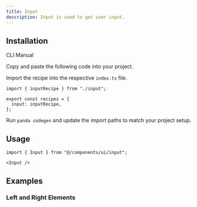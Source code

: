 ```yaml
---
title: Input
description: Input is used to get user input.
---
```


<ComponentPreview name="input-demo" />

## Installation

<InstallationTabs>

<TabsList>
  <TabsTrigger value="cli">CLI</TabsTrigger>
  <TabsTrigger value="manual">Manual</TabsTrigger>
</TabsList>

<TabsContent value="cli">

<PackageRunner command="nore-ui-cli@latest add input" />

</TabsContent>

<TabsContent value="manual">

<Steps>

<Step>Copy and paste the following code into your project.</Step>

<ComponentSource name="input.ts" type="recipe" />

<ComponentSource name="input.tsx" type="component" />

<Step>Import the recipe into the respective `index.ts` file.</Step>

```tsx
import { inputRecipe } from "./input";

export const recipes = {
  input: inputRecipe,
};
```

<Step>Run `panda codegen` and update the import paths to match your project setup.</Step>

</Steps>

</TabsContent>

</InstallationTabs>

## Usage

```tsx
import { Input } from "@/components/ui/input";
```

```tsx
<Input />
```

## Examples

### Left and Right Elements

<ComponentPreview name="input-left-and-right" />
